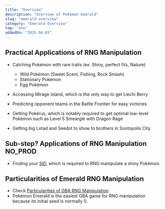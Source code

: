 ```yaml
---
title: "Overview"
description: "Overview of Pokémon Emerald"
slug: "emerald-overview"
category: "Emerald Overview"
tag: "any"
addedOn: "2025-04-03"
---
```


## Practical Applications of RNG Manipulation
- Catching Pokémon with rare traits (ex: Shiny, perfect IVs, Nature)
  - Wild Pokémon (Sweet Scent, Fishing, Rock Smash)
  - Stationary Pokémon
  - Egg Pokémon

- Accessing Mirage Island, which is the only way to get Liechi Berry

- Predicting opponent teams in the Battle Frontier for easy victories

- Getting Pokérus, which is notably required to get optimal low-level Pokémon such as Level 5 Smeargle with Dragon Rage 

- Getting big Lotad and Seedot to show to brothers in Sootopolis City


## Sub-step? Applications of RNG Manipulation NO_PROD
- Finding your [SID](/gen3-sid), which is required to RNG manipulate a shiny Pokémon.


## Particularities of Emerald RNG Manipulation
 - Check [Particularities of GBA RNG Manipulation](/gba-overview)
 - Pokémon Emerald is the easiest GBA game for RNG manipulation because its initial seed is normally 0.
